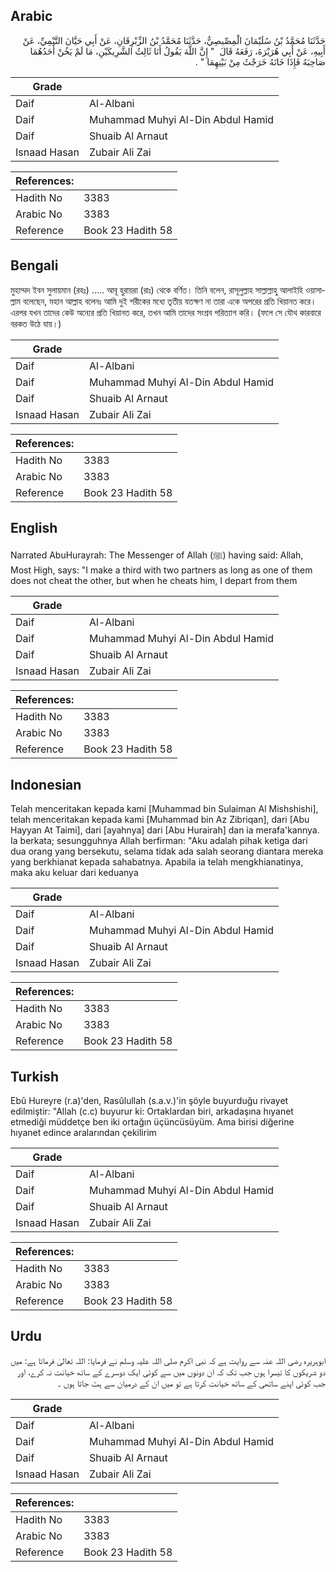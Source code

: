 ## Arabic


<div dir="rtl" lang="ar" style={{fontSize:'larger',backgroundColor:'#f8f9fa',padding:20}}>
حَدَّثَنَا مُحَمَّدُ بْنُ سُلَيْمَانَ الْمِصِّيصِيُّ، حَدَّثَنَا مُحَمَّدُ بْنُ الزِّبْرِقَانِ، عَنْ أَبِي حَيَّانَ التَّيْمِيِّ، عَنْ أَبِيهِ، عَنْ أَبِي هُرَيْرَةَ، رَفَعَهُ قَالَ ‏ "‏ إِنَّ اللَّهَ يَقُولُ أَنَا ثَالِثُ الشَّرِيكَيْنِ، مَا لَمْ يَخُنْ أَحَدُهُمَا صَاحِبَهُ فَإِذَا خَانَهُ خَرَجْتُ مِنْ بَيْنِهِمَا ‏"‏ ‏.‏
</div>
<div style={{backgroundColor:'#f8f9fa',padding:20, marginBottom: 10}}><table> <thead> <tr> <th>Grade</th> <th></th> </tr> </thead> <tbody> <tr><td>Daif</td><td>Al-Albani</td></tr><tr><td>Daif</td><td>Muhammad Muhyi Al-Din Abdul Hamid</td></tr><tr><td>Daif</td><td>Shuaib Al Arnaut</td></tr><tr><td>Isnaad Hasan</td><td>Zubair Ali Zai</td></tr></tbody></table><table> <thead> <tr> <th>References:</th> <th></th> </tr> </thead> <tbody><tr><td>Hadith No</td><td>3383</td></tr><tr><td>Arabic No</td><td>3383</td></tr><tr><td>Reference</td><td>Book 23 Hadith 58</td></tr></tbody></table></div>

## Bengali


<div dir="ltr" lang="bn" style={{fontSize:'larger',backgroundColor:'#f8f9fa',padding:20}}>
মুহাম্মদ ইবন সুলায়মান (রহঃ) ..... আবূ হুরায়রা (রাঃ) থেকে বর্ণিত। তিনি বলেন, রাসূলুল্লাহ সাল্লাল্লাহু আলাইহি ওয়াসাল্লাম বলেছেন, মহান আল্লাহ বলেনঃ আমি দুই শরীকের মধ্যে তৃতীয় যতক্ষণ না তারা একে অপরের প্রতি খিয়ানত করে। এরপর যখন তাদের কেউ অন্যের প্রতি খিয়ানত করে, তখন আমি তাদের সংশ্রব পরিত্যাগ করি। (ফলে সে যৌথ কারবারে বরকত উঠে যায়।)
</div>
<div style={{backgroundColor:'#f8f9fa',padding:20, marginBottom: 10}}><table> <thead> <tr> <th>Grade</th> <th></th> </tr> </thead> <tbody> <tr><td>Daif</td><td>Al-Albani</td></tr><tr><td>Daif</td><td>Muhammad Muhyi Al-Din Abdul Hamid</td></tr><tr><td>Daif</td><td>Shuaib Al Arnaut</td></tr><tr><td>Isnaad Hasan</td><td>Zubair Ali Zai</td></tr></tbody></table><table> <thead> <tr> <th>References:</th> <th></th> </tr> </thead> <tbody><tr><td>Hadith No</td><td>3383</td></tr><tr><td>Arabic No</td><td>3383</td></tr><tr><td>Reference</td><td>Book 23 Hadith 58</td></tr></tbody></table></div>

## English


<div dir="ltr" lang="en" style={{fontSize:'larger',backgroundColor:'#f8f9fa',padding:20}}>
Narrated AbuHurayrah: The Messenger of Allah (ﷺ) having said: Allah, Most High, says: "I make a third with two partners as long as one of them does not cheat the other, but when he cheats him, I depart from them
</div>
<div style={{backgroundColor:'#f8f9fa',padding:20, marginBottom: 10}}><table> <thead> <tr> <th>Grade</th> <th></th> </tr> </thead> <tbody> <tr><td>Daif</td><td>Al-Albani</td></tr><tr><td>Daif</td><td>Muhammad Muhyi Al-Din Abdul Hamid</td></tr><tr><td>Daif</td><td>Shuaib Al Arnaut</td></tr><tr><td>Isnaad Hasan</td><td>Zubair Ali Zai</td></tr></tbody></table><table> <thead> <tr> <th>References:</th> <th></th> </tr> </thead> <tbody><tr><td>Hadith No</td><td>3383</td></tr><tr><td>Arabic No</td><td>3383</td></tr><tr><td>Reference</td><td>Book 23 Hadith 58</td></tr></tbody></table></div>

## Indonesian


<div dir="ltr" lang="id" style={{fontSize:'larger',backgroundColor:'#f8f9fa',padding:20}}>
Telah menceritakan kepada kami [Muhammad bin Sulaiman Al Mishshishi], telah menceritakan kepada kami [Muhammad bin Az Zibriqan], dari [Abu Hayyan At Taimi], dari [ayahnya] dari [Abu Hurairah] dan ia merafa'kannya. Ia berkata; sesungguhnya Allah berfirman: "Aku adalah pihak ketiga dari dua orang yang bersekutu, selama tidak ada salah seorang diantara mereka yang berkhianat kepada sahabatnya. Apabila ia telah mengkhianatinya, maka aku keluar dari keduanya
</div>
<div style={{backgroundColor:'#f8f9fa',padding:20, marginBottom: 10}}><table> <thead> <tr> <th>Grade</th> <th></th> </tr> </thead> <tbody> <tr><td>Daif</td><td>Al-Albani</td></tr><tr><td>Daif</td><td>Muhammad Muhyi Al-Din Abdul Hamid</td></tr><tr><td>Daif</td><td>Shuaib Al Arnaut</td></tr><tr><td>Isnaad Hasan</td><td>Zubair Ali Zai</td></tr></tbody></table><table> <thead> <tr> <th>References:</th> <th></th> </tr> </thead> <tbody><tr><td>Hadith No</td><td>3383</td></tr><tr><td>Arabic No</td><td>3383</td></tr><tr><td>Reference</td><td>Book 23 Hadith 58</td></tr></tbody></table></div>

## Turkish


<div dir="ltr" lang="tr" style={{fontSize:'larger',backgroundColor:'#f8f9fa',padding:20}}>
Ebû Hureyre (r.a)'den, Rasûlullah (s.a.v.)'in şöyle buyurduğu rivayet edilmiştir: "Allah (c.c) buyurur ki: Ortaklardan biri, arkadaşına hıyanet etmediği müddetçe ben iki ortağın üçüncüsüyüm. Ama birisi diğerine hıyanet edince aralarından çekilirim
</div>
<div style={{backgroundColor:'#f8f9fa',padding:20, marginBottom: 10}}><table> <thead> <tr> <th>Grade</th> <th></th> </tr> </thead> <tbody> <tr><td>Daif</td><td>Al-Albani</td></tr><tr><td>Daif</td><td>Muhammad Muhyi Al-Din Abdul Hamid</td></tr><tr><td>Daif</td><td>Shuaib Al Arnaut</td></tr><tr><td>Isnaad Hasan</td><td>Zubair Ali Zai</td></tr></tbody></table><table> <thead> <tr> <th>References:</th> <th></th> </tr> </thead> <tbody><tr><td>Hadith No</td><td>3383</td></tr><tr><td>Arabic No</td><td>3383</td></tr><tr><td>Reference</td><td>Book 23 Hadith 58</td></tr></tbody></table></div>

## Urdu


<div dir="rtl" lang="ur" style={{fontSize:'larger',backgroundColor:'#f8f9fa',padding:20}}>
ابوہریرہ رضی اللہ عنہ سے روایت ہے کہ نبی اکرم صلی اللہ علیہ وسلم نے فرمایا: اللہ تعالیٰ فرماتا ہے: میں دو شریکوں کا تیسرا ہوں جب تک کہ ان دونوں میں سے کوئی ایک دوسرے کے ساتھ خیانت نہ کرے، اور جب کوئی اپنے ساتھی کے ساتھ خیانت کرتا ہے تو میں ان کے درمیان سے ہٹ جاتا ہوں ۔
</div>
<div style={{backgroundColor:'#f8f9fa',padding:20, marginBottom: 10}}><table> <thead> <tr> <th>Grade</th> <th></th> </tr> </thead> <tbody> <tr><td>Daif</td><td>Al-Albani</td></tr><tr><td>Daif</td><td>Muhammad Muhyi Al-Din Abdul Hamid</td></tr><tr><td>Daif</td><td>Shuaib Al Arnaut</td></tr><tr><td>Isnaad Hasan</td><td>Zubair Ali Zai</td></tr></tbody></table><table> <thead> <tr> <th>References:</th> <th></th> </tr> </thead> <tbody><tr><td>Hadith No</td><td>3383</td></tr><tr><td>Arabic No</td><td>3383</td></tr><tr><td>Reference</td><td>Book 23 Hadith 58</td></tr></tbody></table></div>